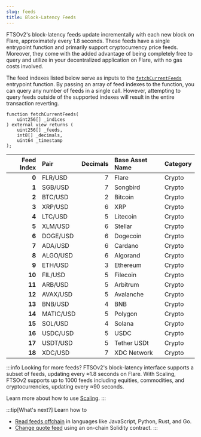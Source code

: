 ```yaml
---
slug: feeds
title: Block-Latency Feeds
---
```


FTSOv2's block-latency feeds update incrementally with each new block on Flare, approximately every 1.8 seconds. These feeds have a single entrypoint function and primarily support cryptocurrency price feeds. Moreover, they come with the added advantage of being completely free to query and utilize in your decentralized application on Flare, with no gas costs involved.

The feed indexes listed below serve as inputs to the [`fetchCurrentFeeds`](solidity-reference/IFastUpdater#fetchcurrentfeeds) entrypoint function. By passing an array of feed indexes to the function, you can query any number of feeds in a single call. However, attempting to query feeds outside of the supported indexes will result in the entire transaction reverting.

```solidity title="Entrypoint function signature"
function fetchCurrentFeeds(
    uint256[] _indices
) external view returns (
    uint256[] _feeds,
    int8[] _decimals,
    uint64 _timestamp
);
```

| Feed Index | Pair      | Decimals | Base Asset Name | Category |
| ---------: | :-------- | -------: | :-------------- | -------- |
|      **0** | FLR/USD   |        7 | Flare           | Crypto   |
|      **1** | SGB/USD   |        7 | Songbird        | Crypto   |
|      **2** | BTC/USD   |        2 | Bitcoin         | Crypto   |
|      **3** | XRP/USD   |        6 | XRP             | Crypto   |
|      **4** | LTC/USD   |        5 | Litecoin        | Crypto   |
|      **5** | XLM/USD   |        6 | Stellar         | Crypto   |
|      **6** | DOGE/USD  |        6 | Dogecoin        | Crypto   |
|      **7** | ADA/USD   |        6 | Cardano         | Crypto   |
|      **8** | ALGO/USD  |        6 | Algorand        | Crypto   |
|      **9** | ETH/USD   |        3 | Ethereum        | Crypto   |
|     **10** | FIL/USD   |        5 | Filecoin        | Crypto   |
|     **11** | ARB/USD   |        5 | Arbitrum        | Crypto   |
|     **12** | AVAX/USD  |        5 | Avalanche       | Crypto   |
|     **13** | BNB/USD   |        4 | BNB             | Crypto   |
|     **14** | MATIC/USD |        5 | Polygon         | Crypto   |
|     **15** | SOL/USD   |        4 | Solana          | Crypto   |
|     **16** | USDC/USD  |        5 | USDC            | Crypto   |
|     **17** | USDT/USD  |        5 | Tether USDt     | Crypto   |
|     **18** | XDC/USD   |        7 | XDC Network     | Crypto   |

:::info Looking for more feeds?
FTSOv2's block-latency interface supports a subset of feeds, updating every ≈1.8 seconds on Flare. With Scaling, FTSOv2 supports up to 1000 feeds including equities, commodities, and cryptocurrencies, updating every ≈90 seconds.

Learn more about how to use [Scaling](./scaling/overview).
:::

:::tip[What's next?]
Learn how to

- [Read feeds offchain](./guides/read-feeds-offchain) in languages like JavaScript, Python, Rust, and Go.
- [Change quote feed](./guides/change-quote-feed) using an on-chain Solidity contract.
  :::
